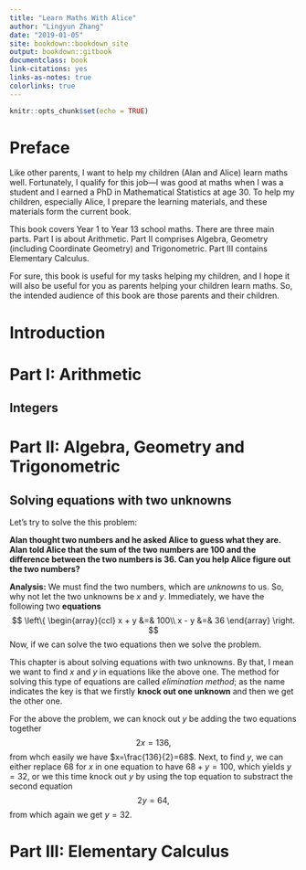 ```yaml
--- 
title: "Learn Maths With Alice"
author: "Lingyun Zhang"
date: "2019-01-05"
site: bookdown::bookdown_site
output: bookdown::gitbook
documentclass: book
link-citations: yes
links-as-notes: true
colorlinks: true
---
```


```r
knitr::opts_chunk$set(echo = TRUE)
```

# Preface {-}

Like other parents, I want to help my children (Alan and Alice) learn maths well. Fortunately, I qualify for this job---I was good at maths when I was a student and I earned a PhD in Mathematical Statistics at age 30. To help my children, especially Alice, I prepare the learning materials, and these materials form the current book.

This book covers Year 1 to Year 13 school maths. There are three main parts. Part I is about Arithmetic. Part II comprises Algebra, Geometry (including Coordinate Geometry) and Trigonometric. Part III contains Elementary Calculus.

For sure, this book is useful for my tasks helping my children, and I hope it will also be useful for you as parents helping your children learn maths. So, the intended audience of this book are those parents and their children.

# Introduction {-}

# Part I: Arithmetic {-}

## Integers

# Part II: Algebra, Geometry and Trigonometric {-}

## Solving equations with two unknowns

Let's try to solve the this problem: 

**Alan thought two numbers and he asked Alice to guess what they are. Alan told Alice that the sum of the two numbers are 100 and the difference between the two numbers is 36. Can you help Alice figure out the two numbers?**

**Analysis:** We must find the two numbers, which are *unknowns* to us. So, why not let the two unknowns be $x$ and $y$. Immediately, we have the following two **equations** 
$$
\left\{
\begin{array}{ccl}
x + y &=& 100\\
x - y &=& 36
\end{array}
\right.
$$
Now, if we can solve the two equations then we solve the problem.

This chapter is about solving equations with two unknowns. By that, I mean we want to find $x$ and $y$ in equations like the above one. The method for solving this type of equations are called *elimination method*; as the name indicates the key is that we firstly **knock out one unknown** and then we get the other one.

For the above the problem, we can knock out $y$ be adding the two equations together
$$
2x = 136,
$$
from whch easily we have $x=\frac{136}{2}=68$. Next, to find $y$, we can either replace 68 for $x$ in one equation to have $68+y=100$, which yields $y=32$, or we this time knock out $y$ by using the top equation to substract the second equation
$$
2y = 64,
$$
from which again we get $y=32$.



# Part III: Elementary Calculus {-}
